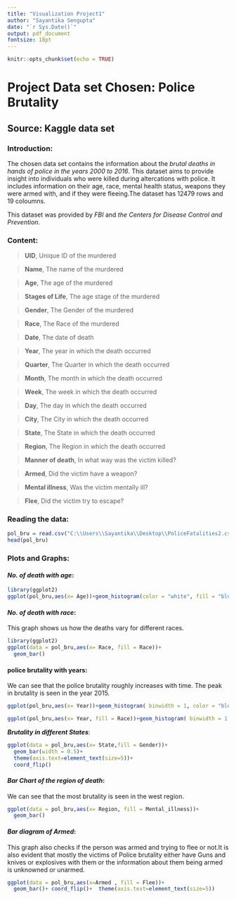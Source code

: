 ---
title: "Visualization Project1"
author: "Sayantika Sengupta"
date: "`r Sys.Date()`"
output: pdf_document
fontsize: 18pt
---

```{r setup, include=FALSE}
knitr::opts_chunk$set(echo = TRUE)
```
# __Project Data set Chosen:__  Police Brutality


## __Source:__ Kaggle data set


### Introduction:
The chosen data set contains the information about the _brutal deaths in hands of police in the years 2000 to 2016_. This dataset aims to provide insight into individuals who were killed during altercations with police. It includes information on their age, race, mental health status, weapons they were armed with, and if they were fleeing.The dataset has 12479 rows and 19 coloumns.


This dataset was provided by *FBI* and *the Centers for Disease Control and Prevention*. 


### Content:
> **UID**, Unique ID of the murdered

> **Name**, The name of the murdered

> **Age**, The age of the murdered

> **Stages of Life**, The age stage of the murdered

> **Gender**, The Gender of the murdered 

> **Race**, The Race of the murdered

> **Date**, The date of death

> **Year**, The year in which the death occurred

> **Quarter**, The Quarter in which the death occurred

> **Month**, The month in which the death occurred

> **Week**, The week in which the death occurred

> **Day**, The day in which the death occurred

> **City**, The City in which the death occurred

> **State**, The State in which the death occurred

> **Region**, The Region in which the death occurred

> **Manner of death**, In what way was the victim killed?

> **Armed**, Did the victim have a weapon?

> **Mental illness**, Was the victim mentally ill?

> **Flee**, Did the victim try to escape?

### Reading the data:

```{r, echo = FALSE}
pol_bru = read.csv("C:\\Users\\Sayantika\\Desktop\\PoliceFatalities2.csv")
head(pol_bru)
```

### Plots and Graphs:

#### *No. of death with age*:
```{r,echo = FALSE}
library(ggplot2)
ggplot(pol_bru,aes(x= Age))+geom_histogram(color = "white", fill = "blue") 
```

#### *No. of death with race*:
This graph shows us how the deaths vary for different races.

```{r,echo = FALSE}
library(ggplot2)
ggplot(data = pol_bru,aes(x= Race, fill = Race))+
  geom_bar()

```


#### police brutality with years:
We can see that the police brutality roughly increases with time. The peak in brutality is seen in the year 2015.

```{r,echo = FALSE}
ggplot(pol_bru,aes(x= Year))+geom_histogram( binwidth = 1, color = "blue", fill = "sky blue")
```

```{r,echo = FALSE}
ggplot(pol_bru,aes(x= Year, fill = Race))+geom_histogram( binwidth = 1, color = "white")
```
***Brutality in different States***:


```{r,echo=FALSE}
ggplot(data = pol_bru,aes(x= State,fill = Gender))+
  geom_bar(width = 0.5)+
  theme(axis.text=element_text(size=5))+
  coord_flip()
```


#### *Bar Chart of the region of death*:

We can see that the most brutality is seen in the west region. 

```{r,echo=FALSE}
ggplot(data = pol_bru,aes(x= Region, fill = Mental_illness))+
  geom_bar()
```

#### *Bar diagram of Armed*:
This graph also checks if the person was armed and trying to flee or not.It is also evident that mostly the victims of Police brutality either have Guns and knives or explosives with them or the information about them being armed is unknowned or unarmed.

```{r, echo = FALSE}
ggplot(data = pol_bru,aes(x=Armed , fill = Flee))+
  geom_bar()+ coord_flip()+  theme(axis.text=element_text(size=5))

```

